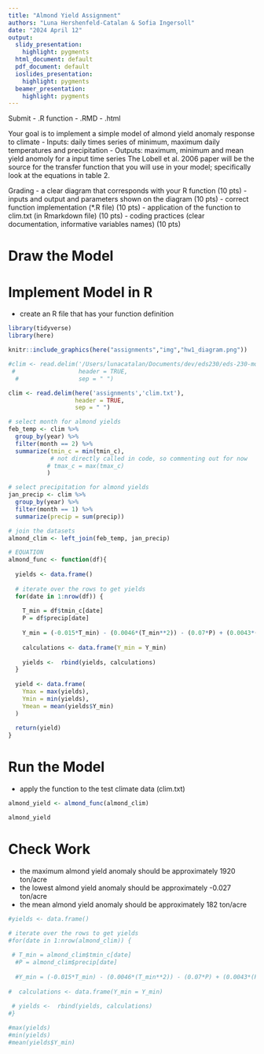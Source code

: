 ```yaml
---
title: "Almond Yield Assignment"
authors: "Luna Hershenfeld-Catalan & Sofia Ingersoll"
date: "2024 April 12"
output:
  slidy_presentation:
    highlight: pygments
  html_document: default
  pdf_document: default
  ioslides_presentation:
    highlight: pygments
  beamer_presentation:
    highlight: pygments
---
```


Submit 
- .R function 
- .RMD
- .html

Your goal is to implement a simple model of almond yield anomaly response to climate
- Inputs: daily times series of minimum, maximum daily temperatures and precipitation
- Outputs: maximum, minimum and mean yield anomoly for a input time series
The Lobell et al. 2006 paper will be the source for the transfer function that you will use in your model; specifically look at the equations in table 2.

Grading 
- a clear diagram that corresponds with your R function (10 pts) 
- inputs and output and parameters shown on the diagram (10 pts)
- correct function implementation (*.R file) (10 pts)
- application of the function to clim.txt (in Rmarkdown file) (10 pts)
- coding practices (clear documentation, informative variables names) (10 pts)

# Draw the Model

# Implement Model in R
- create an R file that has your function definition

```r
library(tidyverse)
library(here)
```
```r
knitr::include_graphics(here("assignments","img","hw1_diagram.png"))
```

```r
#clim <- read.delim('/Users/lunacatalan/Documents/dev/eds230/eds-230-modeling/assignments/clim.txt',
 #                  header = TRUE,
  #                 sep = " ")

clim <- read.delim(here('assignments','clim.txt'),
                   header = TRUE,
                   sep = " ")

# select month for almond yields
feb_temp <- clim %>% 
  group_by(year) %>% 
  filter(month == 2) %>% 
  summarize(tmin_c = min(tmin_c),
            # not directly called in code, so commenting out for now
           # tmax_c = max(tmax_c)
           )

# select precipitation for almond yields
jan_precip <- clim %>% 
  group_by(year) %>% 
  filter(month == 1) %>% 
  summarize(precip = sum(precip))

# join the datasets
almond_clim <- left_join(feb_temp, jan_precip)
```
```r
# EQUATION 
almond_func <- function(df){
  
  yields <- data.frame()
  
  # iterate over the rows to get yields
  for(date in 1:nrow(df)) {
    
    T_min = df$tmin_c[date]
    P = df$precip[date]
    
    Y_min = (-0.015*T_min) - (0.0046*(T_min**2)) - (0.07*P) + (0.0043*(P^2)) + 0.28
    
    calculations <- data.frame(Y_min = Y_min)
    
    yields <-  rbind(yields, calculations)
  }
  
  yield <- data.frame(
    Ymax = max(yields),
    Ymin = min(yields),
    Ymean = mean(yields$Y_min)
  )
  
  return(yield)
}
```

# Run the Model
- apply the function to the test climate data (clim.txt)
```r
almond_yield <- almond_func(almond_clim)

almond_yield
```

# Check Work

- the maximum almond yield anomaly should be approximately 1920 ton/acre 
- the lowest almond yield anomaly should be approximately -0.027 ton/acre 
- the mean almond yield anomaly should be approximately 182 ton/acre


```r
#yields <- data.frame()

# iterate over the rows to get yields
#for(date in 1:nrow(almond_clim)) {
  
 # T_min = almond_clim$tmin_c[date]
  #P = almond_clim$precip[date]
  
  #Y_min = (-0.015*T_min) - (0.0046*(T_min**2)) - (0.07*P) + (0.0043*(P^2)) + 0.28
  
#  calculations <- data.frame(Y_min = Y_min)
  
 # yields <-  rbind(yields, calculations)
#}

#max(yields)
#min(yields)
#mean(yields$Y_min)
```
